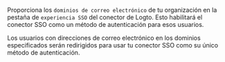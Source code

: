 Proporciona los `dominios de correo electrónico` de tu organización en la pestaña de `experiencia SSO` del conector de Logto. Esto habilitará el conector SSO como un método de autenticación para esos usuarios.

Los usuarios con direcciones de correo electrónico en los dominios especificados serán redirigidos para usar tu conector SSO como su único método de autenticación.
